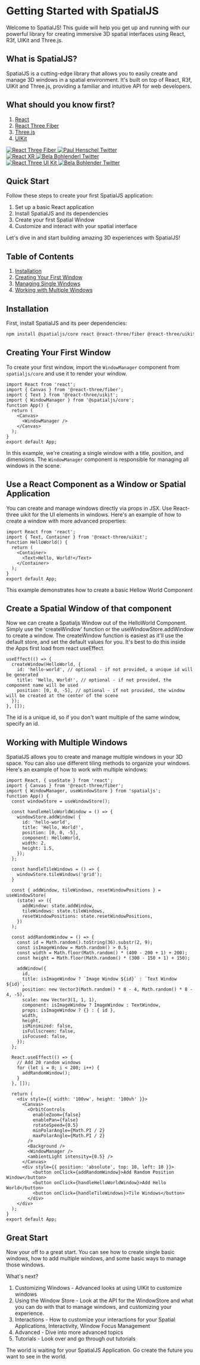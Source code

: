 # Getting Started with SpatialJS

Welcome to SpatialJS! This guide will help you get up and running with our powerful library for creating immersive 3D spatial interfaces using React, R3f, UIKit and Three.js.

## What is SpatialJS?

SpatialJS is a cutting-edge library that allows you to easily create and manage 3D windows in a spatial environment. It's built on top of React, R3f, UIKit and Three.js, providing a familiar and intuitive API for web developers.

## What should you know first?

1. [React](https://react.dev/)
2. [React Three Fiber](https://docs.pmnd.rs/react-three-fiber/getting-started/introduction)
3. [Three.js](https://threejs.org/)
4. [UIKit](https://github.com/pmndrs/uikit)

<div style={{ display: 'flex', justifyContent: 'center', alignItems: 'center', gap: '20px', marginBottom: '20px', flexWrap: 'wrap' }}>
  <div style={{ display: 'flex', flexDirection: 'column', alignItems: 'center', gap: '10px' }}>
    <a href="https://github.com/pmndrs/react-three-fiber" target="_blank" rel="noopener noreferrer">
      <img src="https://img.shields.io/badge/React_Three_Fiber-000000?style=for-the-badge&logo=react&logoColor=white" alt="React Three Fiber" />
    </a>
    <a href="https://twitter.com/0xca0a" target="_blank" rel="noopener noreferrer">
      <img src="https://img.shields.io/badge/@0xca0a-000000?style=for-the-badge&logo=twitter&logoColor=white" alt="Paul Henschel Twitter" />
    </a>
  </div>
  <div style={{ display: 'flex', flexDirection: 'column', alignItems: 'center', gap: '10px' }}>
    <a href="https://github.com/pmndrs/react-xr" target="_blank" rel="noopener noreferrer">
      <img src="https://img.shields.io/badge/React_XR-000000?style=for-the-badge&logo=react&logoColor=white" alt="React XR" />
    </a>
    <a href="https://twitter.com/BelaBohlender" target="_blank" rel="noopener noreferrer">
      <img src="https://img.shields.io/badge/@BelaBohlender-000000?style=for-the-badge&logo=twitter&logoColor=white" alt="Bela Bohlenderl Twitter" />
    </a>
  </div>
  <div style={{ display: 'flex', flexDirection: 'column', alignItems: 'center', gap: '10px' }}>
    <a href="https://github.com/pmndrs/uikit" target="_blank" rel="noopener noreferrer">
      <img src="https://img.shields.io/badge/React_Three_UI_Kit-000000?style=for-the-badge&logo=react&logoColor=white" alt="React Three UI Kit" />
    </a>
    <a href="https://twitter.com/BelaBohlender" target="_blank" rel="noopener noreferrer">
      <img src="https://img.shields.io/badge/@BelaBohlender-000000?style=for-the-badge&logo=twitter&logoColor=white" alt="Bela Bohlender Twitter" />
    </a>
  </div>
</div>

## Quick Start

Follow these steps to create your first SpatialJS application:

1. Set up a basic React application
2. Install SpatialJS and its dependencies
3. Create your first Spatial Window
4. Customize and interact with your spatial interface

Let's dive in and start building amazing 3D experiences with SpatialJS!

## Table of Contents

1. [Installation](#installation)
2. [Creating Your First Window](#creating-your-first-window)
3. [Managing Single Windows](#managing-single-windows)
4. [Working with Multiple Windows](#working-with-multiple-windows)

## Installation

First, install SpatialJS and its peer dependencies:

```bash
npm install @spatialjs/core react @react-three/fiber @react-three/uikit three @types/three
```

## Creating Your First Window

To create your first window, import the `WindowManager` component from `spatialjs/core` and use it to render your window.

```tsx
import React from 'react';
import { Canvas } from '@react-three/fiber';
import { Text } from '@react-three/uikit';
import { WindowManager } from '@spatialjs/core';
function App() {
  return (
    <Canvas>
      <WindowManager />
    </Canvas>
  );
}
export default App;
```

In this example, we're creating a single window with a title, position, and dimensions. The `WindowManager` component is responsible for managing all windows in the scene.

## Use a React Component as a Window or Spatial Application

You can create and manage windows directly via props in JSX. Use React-three uikit for the UI elements in windows. 
Here's an example of how to create a window with more advanced properties:

```tsx
import React from 'react';
import { Text, Container } from '@react-three/uikit';
function HelloWorld() {
  return (
    <Container>
      <Text>Hello, World!</Text>
    </Container>
  );
}
export default App;
```

This example demonstrates how to create a basic Hellow World Component

## Create a Spatial Window of that component 

Now we can create a Spatialjs Window out of the HelloWorld Component. 
Simply use the 'createWindow' function or the useWindowStore.addWindow to create a window.
The createWindow function is easiest as it'll use the default store, and set the default values for you.
It's best to do this inside the Apps first load from react useEffect.

```tsx
useEffect(() => {
  createWindow(HelloWorld, {
    id: 'hello-world', // optional - if not provided, a unique id will be generated
    title: 'Hello, World!', // optional - if not provided, the component name will be used
    position: [0, 0, -5], // optional - if not provided, the window will be created at the center of the scene
  });
}, []);
```

The id is a unique id, so if you don't want multiple of the same window, specify an id.

## Working with Multiple Windows

SpatialJS allows you to create and manage multiple windows in your 3D space. 
You can also use different tiling methods to organize your windows. Here's an example of how to work with multiple windows:

```tsx
import React, { useState } from 'react';
import { Canvas } from '@react-three/fiber';
import { WindowManager, useWindowStore } from 'spatialjs';
function App() {
  const windowStore = useWindowStore();

  const handleHelloWorldWindow = () => {
    windowStore.addWindow( {
      id: 'hello-world',
      title: 'Hello, World!',
      position: [0, 0, -5],
      component: HelloWorld,
      width: 2,
      height: 1.5,
    });
  };

  const handleTileWindows = () => {
    windowStore.tileWindows('grid');
  }
  
  const { addWindow, tileWindows, resetWindowPositions } = useWindowStore(
    (state) => ({
      addWindow: state.addWindow,
      tileWindows: state.tileWindows,
      resetWindowPositions: state.resetWindowPositions,
    })
  );

  const addRandomWindow = () => {
    const id = Math.random().toString(36).substr(2, 9);
    const isImageWindow = Math.random() > 0.5;
    const width = Math.floor(Math.random() * (400 - 200 + 1) + 200);
    const height = Math.floor(Math.random() * (300 - 150 + 1) + 150);

    addWindow({
      id,
      title: isImageWindow ? `Image Window ${id}` : `Text Window ${id}`,
      position: new Vector3(Math.random() * 8 - 4, Math.random() * 8 - 4, -5),
      scale: new Vector3(1, 1, 1),
      component: isImageWindow ? ImageWindow : TextWindow,
      props: isImageWindow ? {} : { id },
      width,
      height,
      isMinimized: false,
      isFullscreen: false,
      isFocused: false,
    });
  };

  React.useEffect(() => {
    // Add 20 random windows
    for (let i = 0; i < 200; i++) {
      addRandomWindow();
    }
  }, []);

  return (
    <div style={{ width: '100vw', height: '100vh' }}>
      <Canvas>
        <OrbitControls
          enableZoom={false}
          enablePan={false}
          rotateSpeed={0.5}
          minPolarAngle={Math.PI / 2}
          maxPolarAngle={Math.PI / 2}
        />
        <Background />
        <WindowManager />
        <ambientLight intensity={0.5} />
      </Canvas>
      <div style={{ position: 'absolute', top: 10, left: 10 }}>
          <button onClick={addRandomWindow}>Add Random Position Window</button>
          <button onClick={handleHelloWorldWindow}>Add Hello World</button>
          <button onClick={handleTileWindows}>Tile Windows</button>
        </div>
    </div>
  );
}
export default App;
```

## Great Start 

Now your off to a great start. You can see how to create single basic windows, how to add multiple windows, and some basic ways to manage those windows. 

What's next? 

1. Customizing Windows - Advanced looks at using UIKit to customize windows 
2. Using the Window Store - Look at the API for the WindowStore and what you can do with that to manage windows, and customizing your experience. 
3. Interactions - How to customize your interactions for your Spatial Applications, Interactivity, Window Focus Management 
4. Advanced - Dive into more advanced topics
5. Tutorials - Look over and go through out tutorials 

The world is waiting for your SpatialJS Application. Go create the future you want to see in the world.